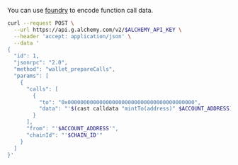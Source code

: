 You can use [foundry](https://getfoundry.sh/cast/reference/calldata#cast-calldata) to encode function call data.

```bash twoslash focus={14}
curl --request POST \
  --url https://api.g.alchemy.com/v2/$ALCHEMY_API_KEY \
  --header 'accept: application/json' \
  --data '
{
  "id": 1,
  "jsonrpc": "2.0",
  "method": "wallet_prepareCalls",
  "params": [
    {
      "calls": [
        {
          "to": "0x0000000000000000000000000000000000000000",
          "data": "'$(cast calldata "mintTo(address)" $ACCOUNT_ADDRESS)'"
        }
      ],
      "from": "'$ACCOUNT_ADDRESS'",
      "chainId": "'$CHAIN_ID'"
    }
  ]
}'
```
